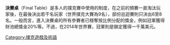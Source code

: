 '''決賽桌'''（Final Table）是多人的撲克賽中使用的制度，在之前的預賽一直淘汰玩家後，在最後決出若干名玩家（世界撲克大賽為9名），部份巡迴賽則只決出6至8名。一般而言，進入決賽桌的所有參賽者已穩奪按比例分配的獎金，例如冠軍獲得財池總獎金20%等。不過，在2014年世界賽，冠軍則是鎖定獲得一千萬美元。

{{stub}}

[[Category:撲克遊戲及術語|Category:撲克遊戲及術語]]